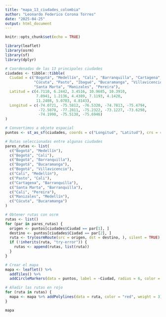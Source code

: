 ```yaml
---
title: "mapa_13_ciudades_colombia"
author: "Leonardo Federico Corona Torres"
date: "2025-04-25"
output: html_document
---
```


```r
knitr::opts_chunk$set(echo = TRUE)
```



```r
library(leaflet)
library(osrm)
library(sf)
library(dplyr)

# Coordenadas de las 13 principales ciudades
ciudades <- tibble::tibble(
  Ciudad = c("Bogotá", "Medellín", "Cali", "Barranquilla", "Cartagena", 
             "Cúcuta", "Pasto", "Ibagué", "Bucaramanga", "Villavicencio", 
             "Santa Marta", "Manizales", "Pereira"),
  Latitud = c(4.7110, 6.2442, 3.4516, 10.9685, 10.3910, 
              7.8941, 1.2136, 4.4389, 7.1193, 4.1420, 
              11.2408, 5.0703, 4.8143),
  Longitud = c(-74.0721, -75.5812, -76.5320, -74.7813, -75.4794, 
               -72.5078, -77.2811, -75.2322, -73.1227, -73.6298, 
               -74.1990, -75.5138, -75.6946)
)

```


```r
# Convertimos a objeto espacial
puntos <- st_as_sf(ciudades, coords = c("Longitud", "Latitud"), crs = 4326)

```


```r
# Rutas seleccionadas entre algunas ciudades
pares_rutas <- list(
  c("Bogotá", "Medellín"),
  c("Bogotá", "Cali"),
  c("Bogotá", "Barranquilla"),
  c("Bogotá", "Bucaramanga"),
  c("Bogotá", "Villavicencio"),
  c("Cali", "Medellín"),
  c("Pasto", "Cali"),
  c("Cartagena", "Barranquilla"),
  c("Santa Marta", "Barranquilla"),
  c("Cali", "Pereira"),
  c("Manizales", "Medellín"),
  c("Cúcuta", "Bucaramanga")
)
```


```r
# Obtener rutas con osrm
rutas <- list()
for (par in pares_rutas) {
  origen <- puntos[ciudades$Ciudad == par[1], ]
  destino <- puntos[ciudades$Ciudad == par[2], ]
  ruta <- try(osrmRoute(src = origen, dst = destino, ), silent = TRUE)
  if (!inherits(ruta, "try-error")) {
    rutas <- append(rutas, list(ruta))
  }
}
```






```r
# Crear el mapa
mapa <- leaflet() %>%
  addTiles() %>%
  addCircleMarkers(data = puntos, label = ~Ciudad, radius = 6, color = "blue", fillOpacity = 0.8)

# Añadir las rutas en rojo
for (ruta in rutas) {
  mapa <- mapa %>% addPolylines(data = ruta, color = "red", weight = 3)
}

mapa

```



